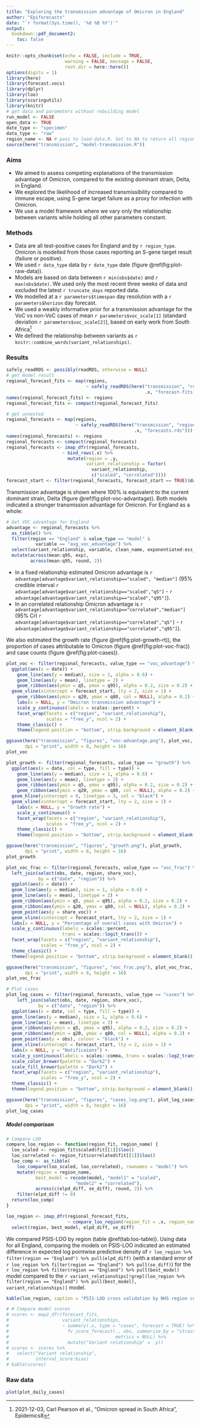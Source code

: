 ```yaml
---
title: "Exploring the transmission advantage of Omicron in England"
author: "Epiforecasts"
date: "`r format(Sys.time(), '%d %B %Y')`"
output:
  bookdown::pdf_document2:
    toc: false
---
```


```r
knitr::opts_chunk$set(echo = FALSE, include = TRUE, 
                      warning = FALSE, message = FALSE,
                      root.dir = here::here())
options(digits = 1)
library(here)
library(forecast.vocs)
library(dplyr)
library(loo)
library(scoringutils)
library(knitr)
# get data and parameters without rebuilding model
run_model <- FALSE
open_data <- TRUE
date_type <- "specimen"
data_type <- "raw"
region_name <- NA # pass to load-data.R. Set to NA to return all regions
source(here("transmission", "model-transmission.R"))
```
### Aims {-}

- We aimed to assess competing explanations of the transmission advantage of Omicron, compared to the existing dominant strain, Delta, in England. 
- We explored the likelihood of increased transmissibility compared to immune escape, using S-gene target failure as a proxy for infection with Omicron.
- We use a model framework where we vary only the relationship between variants while holding all other parameters constant.

### Methods {-}

- Data are all test-positive cases for England and by `r region_type`. Omicron is modelled from those cases reporting an S-gene target result (failure or positive).
- We used `r data_type` data by `r date_type` date (figure \@ref(fig:plot-raw-data)).
- Models are based on data between `r min(obs$date)` and `r max(obs$date)`. We used only the most recent three weeks of data and excluded the latest `r truncate_days` reported data. 
- We modelled at a `r parameters$timespan` day resolution with a `r parameters$horizon` day forecast. 
- We used a weakly informative prior for a transmission advantage for the VoC vs non-VoC cases of mean `r parameters$voc_scale[1]` (standard deviation `r parameters$voc_scale[2]`), based on early work from South Africa^[2021-12-03, Carl Pearson et al., "Omicron spread in South Africa", Epidemics8]
- We defined the relationship between variants as `r knitr::combine_words(variant_relationships)`.


### Results {-}
```r
safely_readRDS <- possibly(readRDS, otherwise = NULL)
# get model result
regional_forecast_fits <- map(regions,
                              ~ safely_readRDS(here("transmission", "region", 
                                                    .x, "forecast-fits.rds"))) 
names(regional_forecast_fits) <- regions
regional_forecast_fits <- compact(regional_forecast_fits)

# get unnested
regional_forecasts <- map(regions,
                          ~ safely_readRDS(here("transmission", "region",
                                                .x, "forecasts.rds")))
names(regional_forecasts) <- regions
regional_forecasts <- compact(regional_forecasts)
regional_forecasts <- imap_dfr(regional_forecasts, 
                     ~ bind_rows(.x) %>%
                       mutate(region = .y,
                              variant_relationship = factor(
                                variant_relationship, 
                                c("scaled", "correlated"))))
forecast_start <- filter(regional_forecasts, forecast_start == TRUE)$date[[1]]
```

Transmission advantage is shown where 100% is equivalent to the current dominant strain, Delta (figure \@ref(fig:plot-voc-advantage)). Both models indicated a stronger transmission advantage for Omicron. For England as a whole:
```r
# Get VOC advantage for England
advantage <- regional_forecasts %>%
  as_tibble() %>%
  filter(region == "England" & value_type == "model" & 
           variable == "avg_voc_advantage") %>%
  select(variant_relationship, variable, clean_name, exponentiated:ess_bulk) %>%
  mutate(across(mean:q95, exp),
         across(mean:q95, round, 2))
```

- In a fixed relationship estimated Omicron advantage is `r advantage[advantage$variant_relationship=="scaled", "median"]` (95% credible interval `r advantage[advantage$variant_relationship=="scaled","q5"]` - `r advantage[advantage$variant_relationship=="scaled","q95"]`). 
- In an correlated relationship Omicron advantage is `r advantage[advantage$variant_relationship=="correlated","median"]` (95% CrI `r advantage[advantage$variant_relationship=="correlated","q5"]` - `r advantage[advantage$variant_relationship=="correlated","q95"]`).

We also estimated the growth rate (figure \@ref(fig:plot-growth-rt)), the proportion of cases attributable to Omicron (figure \@ref(fig:plot-voc-frac)) and case counts (figure \@ref(fig:plot-cases)).

```r
plot_voc <- filter(regional_forecasts, value_type == "voc_advantage") %>%
  ggplot(aes(x = date)) + 
    geom_line(aes(y = median), size = 1, alpha = 0.6) + 
    geom_line(aes(y = mean), linetype = 2) + 
    geom_ribbon(aes(ymin = q5, ymax = q95), alpha = 0.2, size = 0.2) + 
  geom_vline(xintercept = forecast_start, lty = 2, size = 1) +
    geom_ribbon(aes(ymin = q20, ymax = q80, col = NULL), alpha = 0.2) +
    labs(x = NULL, y = "Omicron transmission advantage") +
    scale_y_continuous(labels = scales::percent) +
    facet_wrap(facets = c("region", "variant_relationship"),
               scales = "free_y", ncol = 2) +
    theme_classic() +
    theme(legend.position = "bottom", strip.background = element_blank())

ggsave(here("transmission", "figures", "voc-advantage.png"), plot_voc, 
       dpi = "print", width = 8, height = 16)
plot_voc
```

```r
plot_growth <- filter(regional_forecasts, value_type == "growth") %>%
  ggplot(aes(x = date, col = type, fill = type)) + 
    geom_line(aes(y = median), size = 1, alpha = 0.6) + 
    geom_line(aes(y = mean), linetype = 2) + 
    geom_ribbon(aes(ymin = q5, ymax = q95), alpha = 0.2, size = 0.2) + 
    geom_ribbon(aes(ymin = q20, ymax = q80, col = NULL), alpha = 0.2) +
  geom_hline(yintercept = 0, linetype = 3, col = "black") +
  geom_vline(xintercept = forecast_start, lty = 2, size = 1) +
    labs(x = NULL, y = "Growth rate") +
    scale_y_continuous() +
    facet_wrap(facets = c("region", "variant_relationship"),
               scales = "free_y", ncol = 2) +
    theme_classic() +
    theme(legend.position = "bottom", strip.background = element_blank())

ggsave(here("transmission", "figures", "growth.png"), plot_growth,
       dpi = "print", width = 8, height = 16)
plot_growth
```

```r
plot_voc_frac <- filter(regional_forecasts, value_type == "voc_frac") %>%
  left_join(select(obs, date, region, share_voc), 
            by = c("date", "region")) %>%
  ggplot(aes(x = date)) + 
  geom_line(aes(y = median), size = 1, alpha = 0.6) + 
  geom_line(aes(y = mean), linetype = 2) + 
  geom_ribbon(aes(ymin = q5, ymax = q95), alpha = 0.2, size = 0.2) + 
  geom_ribbon(aes(ymin = q20, ymax = q80, col = NULL), alpha = 0.2) +
  geom_point(aes(y = share_voc)) +
  geom_vline(xintercept = forecast_start, lty = 2, size = 1) +
  labs(x = NULL, y = "Percentage of overall cases with Omicron") +
  scale_y_continuous(labels = scales::percent, 
                     trans = scales::logit_trans()) +
  facet_wrap(facets = c("region", "variant_relationship"),
             scales = "free_y", ncol = 2) +
  theme_classic() +
  theme(legend.position = "bottom", strip.background = element_blank())

ggsave(here("transmission", "figures", "voc_frac.png"), plot_voc_frac,
       dpi = "print", width = 8, height = 16)
plot_voc_frac
``` 

```r
# Plot cases
plot_log_cases <- filter(regional_forecasts, value_type == "cases") %>%
    left_join(select(obs, date, region, share_voc), 
            by = c("date", "region")) %>%
  ggplot(aes(x = date, col = type, fill = type)) + 
  geom_line(aes(y = median), size = 1, alpha = 0.6) + 
  geom_line(aes(y = mean), linetype = 2) + 
  geom_ribbon(aes(ymin = q5, ymax = q95), alpha = 0.2, size = 0.2) + 
  geom_ribbon(aes(ymin = q20, ymax = q80, col = NULL), alpha = 0.2) +
  geom_point(aes(y = obs), colour = "black") +
  geom_vline(xintercept = forecast_start, lty = 2, size = 1) +
  labs(x = NULL, y = "Notificaions") +
  scale_y_continuous(labels = scales::comma, trans = scales::log2_trans()) +
  scale_color_brewer(palette = "Dark2") + 
  scale_fill_brewer(palette = "Dark2") +
  facet_wrap(facets = c("region", "variant_relationship"),
             scales = "free_y", ncol = 2) +
  theme_classic() +
  theme(legend.position = "bottom", strip.background = element_blank())

ggsave(here("transmission", "figures", "cases_log.png"), plot_log_cases,
       dpi = "print", width = 8, height = 16)
plot_log_cases

```


##### Model comparison {-}

```r
# Compare LOO
compare_loo_region <- function(region_fit, region_name) {
  loo_scaled <- region_fit$scaled$fit[[1]]$loo()
  loo_correlated <- region_fit$correlated$fit[[1]]$loo()
  loo_comp <- as_tibble(
    loo_compare(loo_scaled, loo_correlated), rownames = "model") %>%
    mutate(region = region_name,
           best_model = recode(model, "model1" = "scaled", 
                          "model2" = "correlated"),
           across(c(elpd_diff, se_diff), round, 2)) %>%
    filter(elpd_diff != 0)
  return(loo_comp)
}

loo_region <- imap_dfr(regional_forecast_fits,
                       ~ compare_loo_region(region_fit = .x, region_name = .y)) %>%
  select(region, best_model, elpd_diff, se_diff)
```

We compared PSIS-LOO by region (table \@ref(tab:loo-table)). Using data for all England, comparing the models on PSIS-LOO indicated an estimated difference in expected log pointwise predictive density of `r loo_region %>% filter(region == "England") %>% pull(elpd_diff)` (with a standard error of `r loo_region %>% filter(region == "England") %>% pull(se_diff)`) for the `r loo_region %>% filter(region == "England") %>% pull(best_model)` model compared to the `r variant_relationships[!grepl(loo_region %>% filter(region == "England") %>% pull(best_model), variant_relationships)]` model. 

```r
kable(loo_region, caption = "PSIS-LOO cross validation by NHS region comparing models with fixed and correlated over time relationships between variants")
```

```r
# # Compare model scores
# scores <- map2_dfr(forecast_fits,
#                    variant_relationships,
#                    ~ summary(.x, type = "cases", forecast = TRUE) %>%
#                      fv_score_forecast(., obs, summarise_by = "strains",
#                                        metrics = NULL) %>%
#                      mutate("Variant relationship" = .y))
# scores <- scores %>%
#   select("Variant relationship",
#          interval_score:bias)
# kable(scores)

```
\newpage

### Raw data {-}

```r
plot(plot_daily_cases)
```
